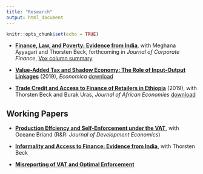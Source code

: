 ```yaml
---
title: "Research"
output: html_document
---
```


```r
knitr::opts_chunk$set(echo = TRUE)
```


- [__Finance, Law, and Poverty: Evidence from India__](https://www.dropbox.com/s/rps5qr8ryzd7g02/Finance%20and%20Poverty%20in%20India-072319-MA.pdf?dl=0), with Meghana Ayyagari and Thorsten Beck, forthcoming in _Journal of Corporate Finance_, [Vox column summary](http://www.voxeu.org/article/migrating-out-poverty-role-finance)

- [__Value-Added Tax and Shadow Economy: The Role of Input-Output Linkages__](https://onlinelibrary.wiley.com/doi/10.1111/ecca.12310) (2019), _Economica_ [download](https://www.dropbox.com/s/7d2ky4v1do9v2w6/VAT%20IO%20linkage%20and%20informality.pdf?dl=0) 

- [__Trade Credit and Access to Finance of Retailers in Ethiopia__](https://academic.oup.com/jae/advance-article-abstract/doi/10.1093/jae/ejz018/5433371?redirectedFrom=fulltext) (2019), with Thorsten Beck and Burak Uras, _Journal of African Economies_  [download](https://www.dropbox.com/s/lvub486u1leu3u1/trade%20credit%20in%20Ethiopia.pdf?dl=0)


## Working Papers


- [__Production Effciency and Self-Enforcement under the VAT__](https://www.dropbox.com/s/0i0kuivnlx5izmt/PE%20VAT.pdf?dl=0), with Oceane Briand  (R&R: _Journal of Development Economics_)

- [__Informality and Access to Finance: Evidence from India__](https://www.dropbox.com/s/582lxinxyeyjd27/informality%20in%20india%20June%202019.pdf?dl=0), with Thorsten Beck 

- [__Misreporting of VAT and Optimal Enforcement__](http://papers.ssrn.com/sol3/papers.cfm?abstract_id=2505998) 


